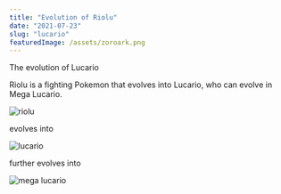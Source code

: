 ```yaml
---
title: "Evolution of Riolu"
date: "2021-07-23"
slug: "lucario"
featuredImage: /assets/zoroark.png
---
```


The evolution of Lucario

Riolu is a fighting Pokemon that evolves into Lucario, who can evolve in Mega Lucario.


![riolu](/assets/riolu.png)

evolves into

![lucario](/assets/lucario.png)

further evolves into

![mega lucario](/assets/megaLucario.png)